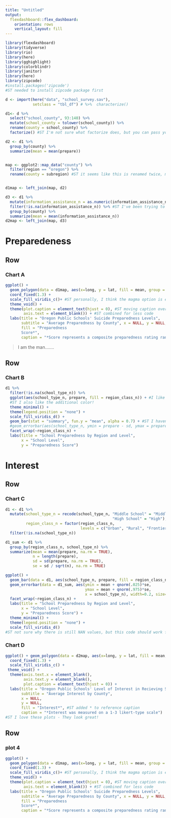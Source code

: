 ```yaml
---
title: "Untitled"
output: 
  flexdashboard::flex_dashboard:
    orientation: rows
    vertical_layout: fill
---
```


```r
library(flexdashboard)
library(tidyverse)
library(rio)
library(here)
library(gghighlight)
library(colorblindr)
library(janitor)
library(here)
library(zipcode)
#install.packages('zipcode')
#ST needed to install zipcode package first
```

```r
d <- import(here("data", "school_survey.sav"), 
            setclass = "tbl_df") # %>%  characterize()
```


```r
d1<- d %>%
  select("school_county", 93:140) %>%
  mutate(school_county = tolower(school_county)) %>%
  rename(county = school_county) %>%
  factorize() #ST I'm not sure what factorize does, but you can pass you import directly to characterize() since it is a sav file and it should import the same properites from spss (see comment above)

d2 <- d1 %>%
  group_by(county) %>%
  summarize(mean = mean(prepare))


map <- ggplot2::map_data("county") %>%
  filter(region == "oregon") %>%
  rename(county = subregion) #ST it seems like this is renamed twice, maybe only 1 is needed? 


d1map <- left_join(map, d2)

d3 <- d1 %>%
  mutate(information_assistance_n = as.numeric(information_assistance_n)) %>%
  filter(!is.na(information_assistance_n)) %>% #ST I've been trying to figure out how to do this - thank you for the help!
  group_by(county) %>%
  summarize(mean = mean(information_assistance_n))
d2map <- left_join(map, d3)
```



# Preparedeness {data-icon="fa-biohazard"}

Row {data-width=450}
-----------------------------------------------------------------------

### Chart A

```r
ggplot() + 
  geom_polygon(data = d1map, aes(x=long, y = lat, fill = mean, group = group)) + 
  coord_fixed(1.3) + 
  scale_fill_viridis_c()+ #ST personally, I think the magma option is easier to read
  theme_void() +
  theme(plot.caption = element_text(hjust = 0), #ST moving caption over
        axis.text = element_blank()) + #ST combined for less code
  labs(title = "Oregon Public Schools' Suicide Preparedness Levels", 
       subtitle = "Average Preparedness by County", x = NULL, y = NULL, 
       fill = "Preparedness
       Score*", 
       caption = "*Score represents a composite preparedness rating ranging from 1-5")
```

> I am the man.......

Row {data-width=350}
-----------------------------------------------------------------------

### Chart B

```r
d1 %>%
  filter(!is.na(school_type_n)) %>% 
  ggplot(aes(school_type_n, prepare, fill = region_class_n)) + #I like the additional aesthetic of fill by region class, but can be dissuaded if it is distracting. 
  #ST I also like the additional color!
  theme_minimal() +
  theme(legend.position = "none") +
  scale_fill_viridis_d() +
  geom_bar(stat = "summary", fun.y = "mean", alpha = 0.7) + #ST I haven't seen stat = "summary" used before. Does this plot the mean? - Great Job! I will be using this in the future.
  #geom_errorbar(aes(school_type_n, ymin = prepare - sd, ymax = prepare + sd), width=0.2, size=1, color="blue") +
  facet_wrap(~region_class_n) +
  labs(title = "School Preparedness by Region and Level", 
       x = "School Level", 
       y = "Preparedness Score")
```


# Interest {data-icon="fa-calendar"}

Row {data-width=350}
-----------------------------------------------------------------------

### Chart C

```r
d1 <- d1 %>%
  mutate(school_type_n = recode(school_type_n, "Middle School" = "Middle",
                                               "High School" = "High"),
         region_class_n = factor(region_class_n, 
                                 levels = c("Urban", "Rural", "Frontier"))) %>% #ST combined into 1 mutate function 
  filter(!is.na(school_type_n))

d1_sum <- d1 %>% 
  group_by(region_class_n, school_type_n) %>% 
  summarize(mean = mean(prepare, na.rm = TRUE),
            n = length(prepare),
            sd = sd(prepare, na.rm = TRUE),
            se = sd / sqrt(n), na.rm = TRUE)

ggplot() + 
  geom_bar(data = d1, aes(school_type_n, prepare, fill = region_class_n), stat = "summary", fun.y = "mean", alpha = 0.7) + 
  geom_errorbar(data = d1_sum, aes(ymin = mean + qnorm(.025)*se,
                                   ymax = mean + qnorm(.975)*se,
                                   x = school_type_n), width=0.2, size=1, color="blue") +
  facet_wrap(~region_class_n) +
  labs(title = "School Preparedness by Region and Level", 
       x = "School Level", 
       y = "Preparedness Score") + 
  theme_minimal() +
  theme(legend.position = "none") +
  scale_fill_viridis_d() 
#ST not sure why there is still NAN values, but this code should work for errorbars

```


### Chart D

```r
ggplot() + geom_polygon(data = d2map, aes(x=long, y = lat, fill = mean, group = group)) + 
  coord_fixed(1.3) + 
  scale_fill_viridis_c() +
 theme_void() +
  theme(axis.text.x = element_blank(),
        axis.text.y = element_blank(),
        plot.caption = element_text(hjust = 0)) +
  labs(title = "Oregon Public Schools' Level of Interest in Recieving Support", 
       subtitle = "Average Interest by County", 
       x = NULL, 
       y = NULL, 
       fill = "Interest*", #ST added * to reference caption
       caption = "*Interest was measured on a 1-3 likert-type scale")
#ST I love these plots - They look great!
```


Row {data-width=350}
-----------------------------------------------------------------------
### plot 4

```r
ggplot() + 
  geom_polygon(data = d1map, aes(x=long, y = lat, fill = mean, group = group)) + 
  coord_fixed(1.3) + 
  scale_fill_viridis_c()+ #ST personally, I think the magma option is easier to read
  theme_void() +
  theme(plot.caption = element_text(hjust = 0), #ST moving caption over
        axis.text = element_blank()) + #ST combined for less code
  labs(title = "Oregon Public Schools' Suicide Preparedness Levels", 
       subtitle = "Average Preparedness by County", x = NULL, y = NULL, 
       fill = "Preparedness
       Score*", 
       caption = "*Score represents a composite preparedness rating ranging from 1-5")
```